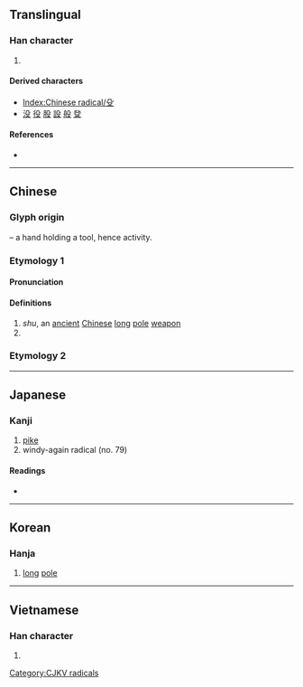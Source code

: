 {{character info/new}}
==Translingual==
{{stroke order|type=animate}}

===Han character===
{{Han char|rn=79|rad=殳|as=00|sn=4|four=77407|canj=HNE,XHNE|ids=⿱𠘧又(GHT),⿱几又(JK)}}
# {{mul-kangxi radical-def}}

====Derived characters====
* [[Index:Chinese radical/殳]]
* [[没]] [[役]] [[股]] [[設]] [[般]] [[癹]]

====References====
* {{Han ref|kx=0584.170|dkj=16613|dj=0977.050|hdz=32155.010|uh=6BB3|ud=27571|bh=C95F|bd=51551}}

----

==Chinese==
{{zh-forms}}

===Glyph origin===
{{Han etym}}
{{liushu|i}} – a hand holding a tool, hence activity.

===Etymology 1===
====Pronunciation====
{{zh-pron
|m=shū
|c=syu4
|h=pfs=
|mn=sû
|w=
|mc=y
|oc=y
|ma=|ma2=
|cat=n,pn
}}

====Definitions====
{{zh-hanzi}}

# ''shu'', an [[ancient]] [[Chinese]] [[long]] [[pole]] [[weapon]]
# {{surname|lang=zh}}

===Etymology 2===
{{zh-see|沒|ss}}
----

==Japanese==

===Kanji===
{{ja-kanji|grade=|rs=殳00}}

# [[pike]]
# windy-again radical (no. 79)

====Readings====
* {{ja-readings|on=[[しゅ]] (shu)|kun=[[ほこ]] (hoko)}}

----

==Korean==

===Hanja===
{{ko-hanja|hangeul=수|eumhun=|rv=su|mr=su|y=su}}

# [[long]] [[pole]]

----

==Vietnamese==

===Han character===
{{vi-readings|rs=殳00| hanviet = thù}}

# {{defn|lang=vi|sort=殳00}}

[[Category:CJKV radicals]]